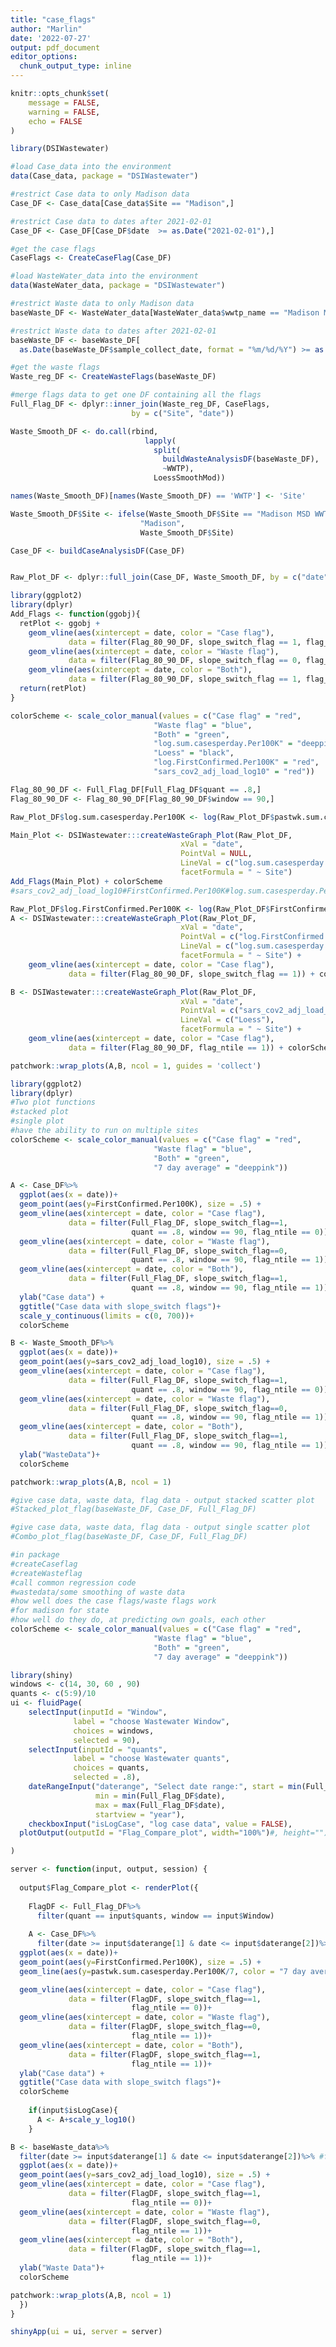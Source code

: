 ```yaml
---
title: "case_flags"
author: "Marlin"
date: '2022-07-27'
output: pdf_document
editor_options: 
  chunk_output_type: inline
---
```



```r
knitr::opts_chunk$set(
	message = FALSE,
	warning = FALSE,
	echo = FALSE
)
```

```r
library(DSIWastewater)
```

```r
#load Case_data into the environment
data(Case_data, package = "DSIWastewater")

#restrict Case data to only Madison data
Case_DF <- Case_data[Case_data$Site == "Madison",]

#restrict Case data to dates after 2021-02-01
Case_DF <- Case_DF[Case_DF$date  >= as.Date("2021-02-01"),]

#get the case flags
CaseFlags <- CreateCaseFlag(Case_DF)
```

```r
#load WasteWater_data into the environment
data(WasteWater_data, package = "DSIWastewater")

#restrict Waste data to only Madison data
baseWaste_DF <- WasteWater_data[WasteWater_data$wwtp_name == "Madison MSD WWTF",]

#restrict Waste data to dates after 2021-02-01
baseWaste_DF <- baseWaste_DF[
  as.Date(baseWaste_DF$sample_collect_date, format = "%m/%d/%Y") >= as.Date("2021-02-01"),]

#get the waste flags
Waste_reg_DF <- CreateWasteFlags(baseWaste_DF)
```

```r
#merge flags data to get one DF containing all the flags
Full_Flag_DF <- dplyr::inner_join(Waste_reg_DF, CaseFlags,
                           by = c("Site", "date"))
```

```r
Waste_Smooth_DF <- do.call(rbind,
                              lapply(
                                split(
                                  buildWasteAnalysisDF(baseWaste_DF),
                                  ~WWTP),
                                LoessSmoothMod))

names(Waste_Smooth_DF)[names(Waste_Smooth_DF) == 'WWTP'] <- 'Site'

Waste_Smooth_DF$Site <- ifelse(Waste_Smooth_DF$Site == "Madison MSD WWTF",
                             "Madison",
                             Waste_Smooth_DF$Site)

Case_DF <- buildCaseAnalysisDF(Case_DF)


Raw_Plot_DF <- dplyr::full_join(Case_DF, Waste_Smooth_DF, by = c("date", "Site"))
```

```r
library(ggplot2)
library(dplyr)
Add_Flags <- function(ggobj){
  retPlot <- ggobj +
    geom_vline(aes(xintercept = date, color = "Case flag"),
             data = filter(Flag_80_90_DF, slope_switch_flag == 1, flag_ntile == 0))+
    geom_vline(aes(xintercept = date, color = "Waste flag"),
             data = filter(Flag_80_90_DF, slope_switch_flag == 0, flag_ntile == 1))+
    geom_vline(aes(xintercept = date, color = "Both"),
             data = filter(Flag_80_90_DF, slope_switch_flag == 1, flag_ntile == 1))
  return(retPlot)
}

colorScheme <- scale_color_manual(values = c("Case flag" = "red",
                                "Waste flag" = "blue",
                                "Both" = "green",
                                "log.sum.casesperday.Per100K" = "deeppink",
                                "Loess" = "black",
                                "log.FirstConfirmed.Per100K" = "red",
                                "sars_cov2_adj_load_log10" = "red"))

Flag_80_90_DF <- Full_Flag_DF[Full_Flag_DF$quant == .8,]
Flag_80_90_DF <- Flag_80_90_DF[Flag_80_90_DF$window == 90,]

Raw_Plot_DF$log.sum.casesperday.Per100K <- log(Raw_Plot_DF$pastwk.sum.casesperday.Per100K / 7)

Main_Plot <- DSIWastewater:::createWasteGraph_Plot(Raw_Plot_DF, 
                                      xVal = "date",
                                      PointVal = NULL,
                                      LineVal = c("log.sum.casesperday.Per100K", "Loess"),
                                      facetFormula = " ~ Site")
Add_Flags(Main_Plot) + colorScheme
#sars_cov2_adj_load_log10#FirstConfirmed.Per100K#log.sum.casesperday.Per100K#Loess
```

```r


Raw_Plot_DF$log.FirstConfirmed.Per100K <- log(Raw_Plot_DF$FirstConfirmed.Per100K)
A <- DSIWastewater:::createWasteGraph_Plot(Raw_Plot_DF, 
                                      xVal = "date",
                                      PointVal = c("log.FirstConfirmed.Per100K"),
                                      LineVal = c("log.sum.casesperday.Per100K"),
                                      facetFormula = " ~ Site") +
    geom_vline(aes(xintercept = date, color = "Case flag"),
             data = filter(Flag_80_90_DF, slope_switch_flag == 1)) + colorScheme

B <- DSIWastewater:::createWasteGraph_Plot(Raw_Plot_DF, 
                                      xVal = "date",
                                      PointVal = c("sars_cov2_adj_load_log10"),
                                      LineVal = c("Loess"),
                                      facetFormula = " ~ Site") +
    geom_vline(aes(xintercept = date, color = "Case flag"),
             data = filter(Flag_80_90_DF, flag_ntile == 1)) + colorScheme

patchwork::wrap_plots(A,B, ncol = 1, guides = 'collect')
```


```r
library(ggplot2)
library(dplyr)
#Two plot functions
#stacked plot
#single plot 
#have the ability to run on multiple sites
colorScheme <- scale_color_manual(values = c("Case flag" = "red",
                                "Waste flag" = "blue",
                                "Both" = "green",
                                "7 day average" = "deeppink")) 

A <- Case_DF%>%
  ggplot(aes(x = date))+
  geom_point(aes(y=FirstConfirmed.Per100K), size = .5) +
  geom_vline(aes(xintercept = date, color = "Case flag"),
             data = filter(Full_Flag_DF, slope_switch_flag==1, 
                           quant == .8, window == 90, flag_ntile == 0))+
  geom_vline(aes(xintercept = date, color = "Waste flag"),
             data = filter(Full_Flag_DF, slope_switch_flag==0, 
                           quant == .8, window == 90, flag_ntile == 1))+
  geom_vline(aes(xintercept = date, color = "Both"),
             data = filter(Full_Flag_DF, slope_switch_flag==1, 
                           quant == .8, window == 90, flag_ntile == 1))+
  ylab("Case data") +
  ggtitle("Case data with slope_switch flags")+
  scale_y_continuous(limits = c(0, 700))+
  colorScheme

B <- Waste_Smooth_DF%>%
  ggplot(aes(x = date))+
  geom_point(aes(y=sars_cov2_adj_load_log10), size = .5) +
  geom_vline(aes(xintercept = date, color = "Case flag"),
             data = filter(Full_Flag_DF, slope_switch_flag==1, 
                           quant == .8, window == 90, flag_ntile == 0))+
  geom_vline(aes(xintercept = date, color = "Waste flag"),
             data = filter(Full_Flag_DF, slope_switch_flag==0, 
                           quant == .8, window == 90, flag_ntile == 1))+
  geom_vline(aes(xintercept = date, color = "Both"),
             data = filter(Full_Flag_DF, slope_switch_flag==1, 
                           quant == .8, window == 90, flag_ntile == 1))+
  ylab("WasteData")+
  colorScheme

patchwork::wrap_plots(A,B, ncol = 1)

#give case data, waste data, flag data - output stacked scatter plot
#Stacked_plot_flag(baseWaste_DF, Case_DF, Full_Flag_DF)

#give case data, waste data, flag data - output single scatter plot
#Combo_plot_flag(baseWaste_DF, Case_DF, Full_Flag_DF)
```


```r
#in package
#createCaseflag
#createWasteflag
#call common regression code
#wastedata/some smoothing of waste data
#how well does the case flags/waste flags work
#for madison for state
#how well do they do, at predicting own goals, each other
colorScheme <- scale_color_manual(values = c("Case flag" = "red",
                                "Waste flag" = "blue",
                                "Both" = "green",
                                "7 day average" = "deeppink")) 

library(shiny)
windows <- c(14, 30, 60 , 90)
quants <- c(5:9)/10
ui <- fluidPage(
    selectInput(inputId = "Window", 
              label = "choose Wastewater Window", 
              choices = windows,
              selected = 90),
    selectInput(inputId = "quants", 
              label = "choose Wastewater quants", 
              choices = quants,
              selected = .8),
    dateRangeInput("daterange", "Select date range:", start = min(Full_Flag_DF$date), end = max(Full_Flag_DF$date),
                   min = min(Full_Flag_DF$date),
                   max = max(Full_Flag_DF$date),
                   startview = "year"),
    checkboxInput("isLogCase", "log case data", value = FALSE),
  plotOutput(outputId = "Flag_Compare_plot", width="100%")#, height="")

)

server <- function(input, output, session) {
  
  output$Flag_Compare_plot <- renderPlot({
    
    FlagDF <- Full_Flag_DF%>%
      filter(quant == input$quants, window == input$Window)
    
    A <- Case_DF%>%
      filter(date >= input$daterange[1] & date <= input$daterange[2])%>% #filter using date range
  ggplot(aes(x = date))+
  geom_point(aes(y=FirstConfirmed.Per100K), size = .5) +
  geom_line(aes(y=pastwk.sum.casesperday.Per100K/7, color = "7 day average"))+

  geom_vline(aes(xintercept = date, color = "Case flag"),
             data = filter(FlagDF, slope_switch_flag==1, 
                           flag_ntile == 0))+
  geom_vline(aes(xintercept = date, color = "Waste flag"),
             data = filter(FlagDF, slope_switch_flag==0, 
                           flag_ntile == 1))+
  geom_vline(aes(xintercept = date, color = "Both"),
             data = filter(FlagDF, slope_switch_flag==1, 
                           flag_ntile == 1))+
  ylab("Case data") +
  ggtitle("Case data with slope_switch flags")+
  colorScheme
    
    if(input$isLogCase){
      A <- A+scale_y_log10()
    }

B <- baseWaste_data%>%
  filter(date >= input$daterange[1] & date <= input$daterange[2])%>% #filter using date range
  ggplot(aes(x = date))+
  geom_point(aes(y=sars_cov2_adj_load_log10), size = .5) +
  geom_vline(aes(xintercept = date, color = "Case flag"),
             data = filter(FlagDF, slope_switch_flag==1, 
                           flag_ntile == 0))+
  geom_vline(aes(xintercept = date, color = "Waste flag"),
             data = filter(FlagDF, slope_switch_flag==0, 
                           flag_ntile == 1))+
  geom_vline(aes(xintercept = date, color = "Both"),
             data = filter(FlagDF, slope_switch_flag==1, 
                           flag_ntile == 1))+
  ylab("Waste Data")+
  colorScheme

patchwork::wrap_plots(A,B, ncol = 1)
  })
}

shinyApp(ui = ui, server = server)


```